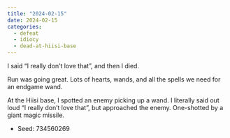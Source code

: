 ```yaml
---
title: "2024-02-15"
date: 2024-02-15
categories:
  - defeat
  - idiocy
  - dead-at-hiisi-base
---
```


I said "I really don't love that", and then I died.

Run was going great. Lots of hearts, wands, and all the spells we need for an endgame wand.

At the Hiisi base, I spotted an enemy picking up a wand. I literally said out loud "I really don't love that", but approached the enemy. One-shotted by a giant magic missile.

- Seed: 734560269